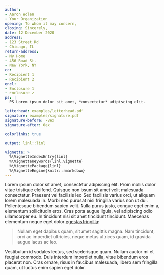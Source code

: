 ```yaml
---
author:
- Aaron Wolen
- Your Organization
opening: To whom it may concern,
closing: Sincerely,
date: 12 December 2020
address: 
- 123 Street Rd
- Chicago, IL
return-address: 
- My Home
- 456 Road St.
- New York, NY
cc:
- Recipient 1
- Recipient 2
encl:
- Enclosure 1
- Enclosure 2
ps: |
  PS Lorem ipsum dolor sit amet, *consectetur* adipiscing elit.

letterhead: examples/letterhead.pdf
signature: examples/signature.pdf
signature-before: -8ex
signature-after: 0ex

colorlinks: true

output: linl::linl

vignette: >
  %\VignetteIndexEntry{linl}
  %\VignetteKeywords{linl,vignette}
  %\VignettePackage{linl}
  %\VignetteEngine{knitr::rmarkdown}
---
```


Lorem ipsum dolor sit amet, consectetur adipiscing elit. Proin mollis
dolor vitae tristique eleifend. Quisque non ipsum sit amet velit
malesuada consectetur. Praesent vel facilisis leo. Sed facilisis
varius orci, ut aliquam lorem malesuada in. Morbi nec purus at nisi
fringilla varius non ut dui. Pellentesque bibendum sapien velit. Nulla
purus justo, congue eget enim a, elementum sollicitudin eros. Cras
porta augue ligula, vel adipiscing odio ullamcorper eu. In tincidunt
nisi sit amet tincidunt tincidunt. Maecenas elementum neque eget dolor
[egestas fringilla](http://example.com):

> Nullam eget dapibus quam, sit amet sagittis magna. Nam tincidunt,
> orci ac imperdiet ultricies, neque metus ultrices quam, id gravida
> augue lacus ac leo.

Vestibulum id sodales lectus, sed scelerisque quam. Nullam auctor mi
et feugiat commodo. Duis interdum imperdiet nulla, vitae bibendum eros
placerat non. Cras ornare, risus in faucibus malesuada, libero sem
fringilla quam, ut luctus enim sapien eget dolor.
